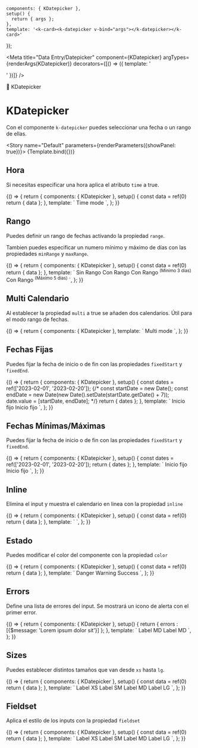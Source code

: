
    components: { KDatepicker },
    setup() {
      return { args };
    },
    template: '<k-card><k-datepicker v-bind="args"></k-datepicker></k-card>'
});

<Meta title="Data Entry/Datepicker" component={KDatepicker} argTypes={renderArgs(KDatepicker)} decorators={[() => ({ template: '<div class="flex items-center justify-center p-10"><story /></div>' })]} />

<SHead image="https://media2.giphy.com/media/JIX9t2j0ZTN9S/giphy.gif?cid=ecf05e47k3mnhrb7yc36brvbtq2tz34x1c5odz3ckvei9tmc&rid=giphy.gif&ct=g">📆 KDatepicker</SHead>

# KDatepicker
Con el componente `k-datepicker` puedes seleccionar una fecha o un rango de ellas.

<Story name="Default" parameters={renderParameters({showPanel: true})}>
  {Template.bind({})}
</Story>

<ArgsTable story="Default" />

## **Hora**
Si necesitas especificar una hora aplica el atributo `time` a true.

<Canvas>
  <Story name="Time" argTypes={renderArgs(KDatepicker, {}, true)} parameters={renderParameters({showPanel: false})}>
    {() => {
      return {
        components: { KDatepicker },
        setup() {
          const data = ref(0)
          return { data };
        },
        template: `
          <k-card>
            <k-datepicker time>Time mode</k-datepicker>
          </k-card>
        `,
      };
    }}
  </Story>
</Canvas>

## **Rango**
Puedes definir un rango de fechas activando la propiedad `range`.

Tambien puedes especificar un numero mínimo y máximo de días con las propiedades `minRange` y `maxRange`.

<Canvas>
  <Story name="Range" argTypes={renderArgs(KDatepicker, {}, true)} parameters={renderParameters({showPanel: false})}>
    {() => {
      return {
        components: { KDatepicker },
        setup() {
          const data = ref(0)
          return { data };
        },
        template: `
          <k-card class="flex flex-col gap-8">
            <k-datepicker class="mr-4">Sin Rango</k-datepicker>
            <k-datepicker range>Con Rango</k-datepicker>
            <k-datepicker range min-range="3">Con Rango <sup>(Mínimo 3 dias)</sup></k-datepicker>
            <k-datepicker range max-range="5">Con Rango <sup>(Máximo 5 dias)</sup></k-datepicker>
          </k-card>
        `,
      };
    }}
  </Story>
</Canvas>


## **Multi Calendario**
Al establecer la propiedad `multi` a true se añaden dos calendarios. Útil para el modo rango de fechas.

<Canvas>
  <Story name="Multi" argTypes={renderArgs(KDatepicker, {}, true)} parameters={renderParameters({showPanel: false})}>
    {() => {
      return {
        components: { KDatepicker },
        template: `
          <k-card>
            <k-datepicker multi>Multi mode</k-datepicker>
          </k-card>
        `,
      };
    }}
  </Story>
</Canvas>

## **Fechas Fijas**
Puedes fijar la fecha de inicio o de fin con las propiedades `fixedStart` y `fixedEnd`.

<Canvas>
  <Story name="Fixed Dates" argTypes={renderArgs(KDatepicker, {}, true)} parameters={renderParameters({showPanel: false})}>
    {() => {
      return {
        components: { KDatepicker },
        setup() {
          const dates = ref(['2023-02-01', '2023-02-20']);
          {/* const startDate = new Date();
          const endDate = new Date(new Date().setDate(startDate.getDate() + 7));
          date.value = [startDate, endDate]; */}
          return { dates };
        },
        template: `
          <k-card class="flex flex-col gap-8">
            <k-datepicker v-model="dates" range fixed-start :clearable="false">Inicio fijo</k-datepicker>
            <k-datepicker v-model="dates" range fixed-start :clearable="false">Inicio fijo</k-datepicker>
          </k-card>
        `,
      };
    }}
  </Story>
</Canvas>

## **Fechas Mínimas/Máximas**
Puedes fijar la fecha de inicio o de fin con las propiedades `fixedStart` y `fixedEnd`.

<Canvas>
  <Story name="Min/Max" argTypes={renderArgs(KDatepicker, {}, true)} parameters={renderParameters({showPanel: false})}>
    {() => {
      return {
        components: { KDatepicker },
        setup() {
          const dates = ref(['2023-02-01', '2023-02-20']);
          return { dates };
        },
        template: `
          <k-card class="flex flex-col gap-8">
            <k-datepicker v-model="dates" range min-range="">Inicio fijo</k-datepicker>
            <k-datepicker v-model="dates" range fixed-start :clearable="false">Inicio fijo</k-datepicker>
          </k-card>
        `,
      };
    }}
  </Story>
</Canvas>


## **Inline**
Elimina el input y muestra el calendario en linea con la propiedad `inline`

<Canvas>
  <Story name="Inline" argTypes={renderArgs(KDatepicker, {}, true)} parameters={renderParameters({showPanel: false})}>
    {() => {
      return {
        components: { KDatepicker },
        setup() {
          const data = ref(0)
          return { data };
        },
        template: `
          <k-card>
            <k-datepicker inline></k-datepicker>
          </k-card>
        `,
      };
    }}
  </Story>
</Canvas>

## **Estado**
Puedes modificar el color del componente con la propiedad `color`

<Canvas>
  <Story name="Status" argTypes={renderArgs(KDatepicker, {}, true)} parameters={renderParameters({showPanel: false})}>
    {() => {
      return {
        components: { KDatepicker },
        setup() {
          const data = ref(0)
          return { data };
        },
        template: `
          <k-card class="flex flex-col gap-8">
            <k-datepicker status="danger" class="mr-4" fieldset>Danger</k-datepicker>
            <k-datepicker status="warning" class="mr-4" fieldset>Warning</k-datepicker>
            <k-datepicker status="success" class="mr-4" fieldset>Success</k-datepicker>
          </k-card>
        `,
      };
    }}
  </Story>
</Canvas>

## **Errors**
Define una lista de errores del input. Se mostrará un icono de alerta con el primer error.

<Canvas>
  <Story name="Errors" argTypes={renderArgs(KDatepicker, {}, true)} parameters={renderParameters({showPanel: false})}>
    {() => {
      return {
        components: { KDatepicker },
        setup() {
          return { errors : [{$message: 'Lorem ipsum dolor sit'}] };
        },
        template: `
          <k-card class="flex flex-col gap-12">
            <k-datepicker :errors="errors">Label MD</k-datepicker>
            <k-datepicker fieldset :errors="errors">Label MD</k-datepicker>
          </k-card>
        `,
      };
    }}
  </Story>
</Canvas>

## **Sizes**
Puedes establecer distintos tamaños que van desde `xs` hasta `lg`.

<Canvas>
  <Story name="Sizes" argTypes={renderArgs(KDatepicker, {}, true)} parameters={renderParameters({showPanel: false})}>
    {() => {
      return {
        components: { KDatepicker },
        setup() {
          const data = ref(0)
          return { data };
        },
        template: `
          <k-card class="flex flex-col gap-8">
            <k-datepicker size="xs" class="mr-4" >Label XS</k-datepicker>
            <k-datepicker size="sm" class="mr-4" >Label SM</k-datepicker>
            <k-datepicker size="md" class="mr-4" >Label MD</k-datepicker>
            <k-datepicker size="lg">Label LG</k-textarea>
          </k-card>
        `,
      };
    }}
  </Story>
</Canvas>

## **Fieldset**
Aplica el estilo de los inputs con la propiedad `fieldset`

<Canvas>
  <Story name="Fieldset" argTypes={renderArgs(KDatepicker, {}, true)} parameters={renderParameters({showPanel: false})}>
    {() => {
      return {
        components: { KDatepicker },
        setup() {
          const data = ref(0)
          return { data };
        },
        template: `
          <k-card class="flex flex-col gap-8">
            <k-datepicker size="xs" class="mr-4" fieldset >Label XS</k-datepicker>
            <k-datepicker size="sm" class="mr-4" fieldset>Label SM</k-datepicker>
            <k-datepicker size="md" class="mr-4" fieldset>Label MD</k-datepicker>
            <k-datepicker size="lg" fieldset>Label LG</k-textarea>
          </k-card>
        `,
      };
    }}
  </Story>
</Canvas>